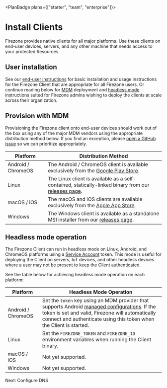 
<PlanBadge plans={["starter", "team", "enterprise"]}>

# Install Clients

</PlanBadge>

Firezone provides native clients for all major platforms. Use these clients on
end-user devices, servers, and any other machine that needs access to your
protected Resources.

## User installation

See our [end-user instructions](/kb/user-guides/) for basic installation and
usage instructions for the Firezone Client that are appropriate for all Firezone
users. Or continue reading below for [MDM](#deploy-with-mdm) deployment and
[headless mode](#headless-mode-operation) instructions suited for Firezone
admins wishing to deploy the clients at scale across their organization.

## Provision with MDM

Provisioning the Firezone client onto end-user devices should work out of the
box using any of the major MDM vendors using the appropriate distribution method
below. If you find an exception, please
[open a GitHub issue](https://www.github.com/firezone/firezone/issues/new/choose)
so we can prioritize appropriately.

| Platform           | Distribution Method                                                                                                                                      |
| ------------------ | -------------------------------------------------------------------------------------------------------------------------------------------------------- |
| Android / ChromeOS | The Android / ChromeOS client is available exclusively from the [Google Play Store](https://play.google.com/store/apps/details?id=dev.firezone.android). |
| Linux              | The Linux client is available as a self-contained, statically-linked binary from our [releases page](https://www.github.com/firezone/firezone/releases). |
| macOS / iOS        | The macOS and iOS clients are available exclusively from the [Apple App Store](https://apps.apple.com/us/app/firezone/id6443661826).                     |
| Windows            | The Windows client is available as a standalone MSI installer from our [releases page](https://www.github.com/firezone/firezone/releases).               |

## Headless mode operation

The Firezone Client can run in headless mode on Linux, Android, and ChromeOS
platforms using a [Service Account](/kb/authenticate/service-accounts) token.
This mode is useful for deploying the Client on servers, IoT devices, and other
headless devices where a user may not be present to keep the Client
authenticated.

See the table below for achieving headless mode operation on each platform:

| Platform           | Headless Mode Operation                                                                                                                                                                                                                                                               |
| ------------------ | ------------------------------------------------------------------------------------------------------------------------------------------------------------------------------------------------------------------------------------------------------------------------------------- |
| Android / ChromeOS | Set the `token` key using an MDM provider that supports Android [managed configurations](https://developer.android.com/work/managed-configurations). If the token is set and valid, Firezone will automatically connect and authenticate using this token when the Client is started. |
| Linux              | Set the `FIREZONE_TOKEN` and `FIREZONE_ID` environment variables when running the Client binary.                                                                                                                                                                                      |
| macOS / iOS        | Not yet supported.                                                                                                                                                                                                                                                                    |
| Windows            | Not yet supported.                                                                                                                                                                                                                                                                    |

<NextStep href="/kb/deploy/dns">Next: Configure DNS</NextStep>

<SupportOptions />
